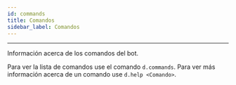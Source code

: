 ```yaml
---
id: commands
title: Comandos 
sidebar_label: Comandos
---
```

* * *

Información acerca de los comandos del bot.

Para ver la lista de comandos use el comando ``d.commands``.
Para ver más información acerca de un comando use ``d.help <Comando>``.

